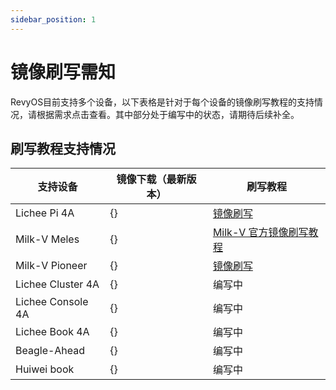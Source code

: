 ```yaml
---
sidebar_position: 1
---
```



# 镜像刷写需知

RevyOS目前支持多个设备，以下表格是针对于每个设备的镜像刷写教程的支持情况，请根据需求点击查看。其中部分处于编写中的状态，请期待后续补全。

## 刷写教程支持情况


| 支持设备          | 镜像下载（最新版本） | 刷写教程 |
| ----------------- | ----------|--------------------------------------------- |
| Lichee Pi 4A      | {<DownloadLink device="Lichee Pi 4A" />}       | [镜像刷写](licheepi4a) |
| Milk-V Meles      | {<DownloadLink device="Milk-V Meles" />}       | [Milk-V 官方镜像刷写教程](https://milkv.io/zh/docs/meles/installation) |
| Milk-V Pioneer    | {<DownloadLink device="Milk-V Pioneer" />}     | [镜像刷写](milkv-pioneer) |
| Lichee Cluster 4A | {<DownloadLink device="Lichee Cluster 4A" />}  | 编写中 |
| Lichee Console 4A | {<DownloadLink device="Lichee Console 4A" />}  | 编写中 |
| Lichee Book 4A    | {<DownloadLink device="Lichee Book 4A" />}     | 编写中 |
| Beagle-Ahead      | {<DownloadLink device="Beagle-Ahead" />}       | 编写中 |
| Huiwei book       | {<DownloadLink device="Huiwei book" />}        | 编写中 |

